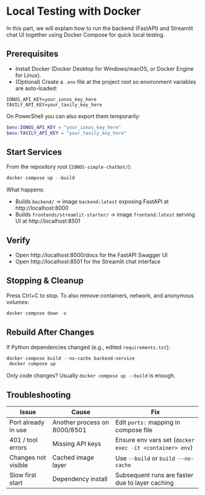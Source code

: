# Local Testing with Docker

In this part, we will explain how to run the backend (FastAPI) and Streamlit chat UI together using Docker Compose for quick local testing.

## Prerequisites
- Install Docker (Docker Desktop for Windows/macOS, or Docker Engine for Linux).
- (Optional) Create a `.env` file at the project root so environment variables are auto-loaded:

```env
IONOS_API_KEY=your_ionos_key_here
TAVILY_API_KEY=your_tavily_key_here
```

On PowerShell you can also export them temporarily:
```powershell
$env:IONOS_API_KEY = "your_ionos_key_here"
$env:TAVILY_API_KEY = "your_tavily_key_here"
```

## Start Services
From the repository root (`IONOS-simple-chatbot/`):
```powershell
docker compose up --build
```
What happens:
- Builds `backend/` → image `backend:latest` exposing FastAPI at http://localhost:8000
- Builds `frontends/streamlit-starter/` → image `frontend:latest` serving UI at http://localhost:8501

## Verify
- Open http://localhost:8000/docs for the FastAPI Swagger UI
- Open http://localhost:8501 for the Streamlit chat interface

## Stopping & Cleanup
Press Ctrl+C to stop. To also remove containers, network, and anonymous volumes:
```powershell
docker compose down -v
```

## Rebuild After Changes
If Python dependencies changed (e.g., edited `requirements.txt`):
```powershell
docker compose build --no-cache backend-service
 docker compose up
```
Only code changes? Usually `docker compose up --build` is enough.

## Troubleshooting
| Issue | Cause | Fix |
|-------|-------|-----|
| Port already in use | Another process on 8000/8501 | Edit `ports:` mapping in compose file |
| 401 / tool errors | Missing API keys | Ensure env vars set (`docker exec -it <container> env`) |
| Changes not visible | Cached image layer | Use `--build` or `build --no-cache` |
| Slow first start | Dependency install | Subsequent runs are faster due to layer caching |

